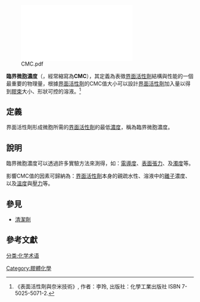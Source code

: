 {{expert|time=2014-09-11T12:12:13+00:00}}
{{expand|time=2014-09-10T11:43:11+00:00}}
{{noteTA
|T=zh-cn:临界胶束浓度;zh-hk:臨界微胞濃度;zh-tw:臨界微胞濃度;
|1=zh-cn:临界胶束浓度;zh-hk:臨界膠束濃度;zh-tw:臨界微胞濃度;
|2=zh-cn:胶束;zh-hk:膠束;zh-tw:微胞;
}}
[[File:CMC.pdf|thumb]]

'''臨界微胞濃度'''（{{lang-en|'''Critical micelle concentration'''}}，經常縮寫為'''CMC'''），其定義為表徵[[界面活性劑|界面活性劑]]結構與性能的一個最重要的物理量，根據[[界面活性劑|界面活性劑]]的CMC值大小可以設計[[界面活性劑|界面活性劑]]加入量以得到[[膠束|膠束]]大小、形狀可控的溶液。<ref> 《表面活性劑與奈米技術》, 作者：李玲, 出版社：化學工業出版社 ISBN 7-5025-5071-2. </ref>

== 定義 ==
界面活性劑形成微胞所需的[[界面活性劑|界面活性劑]]的最低[[濃度|濃度]]，稱為臨界微胞濃度。

==說明==
臨界微胞濃度可以透過許多實驗方法來測得，如：[[電導度|電導度]]、[[表面張力|表面張力]]、及[[濁度|濁度]]等。

影響CMC值的因素可歸納為：[[界面活性劑|界面活性劑]]本身的親疏水性、溶液中的[[離子|離子]]濃度、以及[[溫度|溫度]]與[[壓力|壓力]]等。

==參見==
*[[清潔劑|清潔劑]]

==參考文獻==
{{Reflist}}
[[分类:化学术语|分类:化学术语]]
[[Category:膠體化學|Category:膠體化學]]